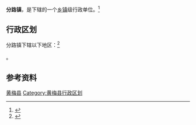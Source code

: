 {{Notability Unreferenced |time=2017-08-22T15:57:40+00:00}}
{{Expand|time=2017-08-22T15:57:40+00:00}}
{{中国乡级行政区|42/11/27/111/000}}

'''分路镇'''，是{{PRC admin/fullname|42/11/27/111/000|3}}下辖的一个[[乡镇|乡镇]]级行政单位。<ref>{{PRC admin/ref sgc|{{PRC admin/parent|42/11/27/111/000}}}}</ref>

== 行政区划 ==

分路镇下辖以下地区：<ref>{{PRC admin/ref sgc|42/11/27/111/000}}</ref>

{{PRC admin/children|42/11/27/111/000}}。

== 参考资料 ==

{{reflist}}

{{湖北省黄冈市黄梅县行政区划}}
{{湖北行政区划小作品}}
[[Category:黄冈建制镇|黄梅县]]
[[Category:黄梅县行政区划|Category:黄梅县行政区划]]